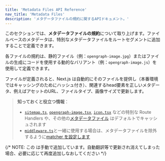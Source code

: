 ```yaml
---
title: 'Metadata Files API Reference'
nav_title: 'Metadata Files'
description: 'メタデータファイルの規約に関するAPIドキュメント。'
---
```


このセクションでは、**メタデータファイルの規約**について取り上げます。ファイルベースのメタデータは、特別なメタデータファイルをルートセグメントに追加することで定義できます。

各ファイルの規約は、静的ファイル（例：`opengraph-image.jpg`）またはファイルの生成にコードを使用する動的なバリアント（例：`opengraph-image.js`）を使用して定義できます。

ファイルが定義されると、Next.js は自動的にそのファイルを提供し（本番環境ではキャッシングのためにハッシュ付き）、関連するhead要素を正しいメタデータ、例えばアセットのURL、ファイルタイプ、画像サイズで更新します。

> **知っておくと役立つ情報**：
>
> - [`sitemap.ts`](/docs/app/api-reference/file-conventions/metadata/sitemap), [`opengraph-image.tsx`](/docs/app/api-reference/file-conventions/metadata/opengraph-image), [`icon.tsx`](/docs/app/api-reference/file-conventions/metadata/app-icons) などの特別な Route Handlers や、その他の[メタデータファイル](/docs/app/api-reference/file-conventions/metadata) はデフォルトでキャッシュされます
> - [`middleware.ts`](/docs/app/api-reference/file-conventions/middleware)と一緒に使用する場合は、メタデータファイルを除外するように[matcher を設定します](/docs/app/building-your-application/routing/middleware#matcher)

{/* NOTE: この <DocCardList /> は手動で追加しています。自動翻訳等で更新され消えてしまった場合、必要に応じて再度追加しなおしてください */}

<DocCardList />
